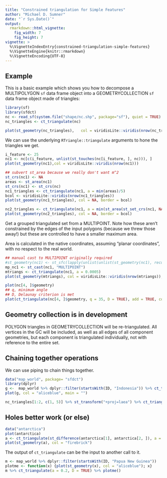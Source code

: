 ```yaml
---
title: "Constrained triangulation for Simple Features"
author: "Michael D. Sumner"
date: "`r Sys.Date()`"
output:
  rmarkdown::html_vignette:
    fig_width: 7
    fig_height: 7
vignette: >
  %\VignetteIndexEntry{constrained-triangulation-simple-features}
  %\VignetteEngine{knitr::rmarkdown}
  %\VignetteEncoding{UTF-8}
---
```


## Example

This is a basic example which shows you how to decompose a MULTIPOLYGON `sf` data frame object into a GEOMETRYCOLLECTION `sf` data frame object made of triangles:

```r


library(sf)
library(sfdct)
nc <- read_sf(system.file("shape/nc.shp", package="sf"), quiet = TRUE)
nc_triangles <- ct_triangulate(nc)

plot(st_geometry(nc_triangles),   col = viridisLite::viridis(nrow(nc_triangles)))
```

We can use the underlying `RTriangle::triangulate` arguments to hone the triangles we get. 

```r
i_feature <- 25
nc1 <- nc[c(i_feature, unlist(st_touches(nc[i_feature, ], nc))), ]
plot(st_geometry(nc1),col = viridisLite::viridis(nrow(nc1)))

## subvert st_area because we really don't want m^2
st_crs(nc1) <- NA
areas <- st_area(nc1)
st_crs(nc1) <- st_crs(nc)
nc1_triangles <- ct_triangulate(nc1, a = min(areas)/5)
bcol <- viridisLite::viridis(nrow(nc1_triangles))
plot(st_geometry(nc1_triangles), col = NA, border = bcol)

nc2_triangles <- ct_triangulate(nc1, a = min(st_area(st_set_crs(nc1, NA)))/25)
plot(st_geometry(nc2_triangles), col = NA, border = bcol)

```

Get a grouped triangulated set from a MULTIPOINT. Note how these aren't constrained by 
the edges of the input polygons (because we threw those away!) but these are controlled to have a smaller maximum area. 

Area is calculated in the native coordinates, assuming "planar coordinates", with no respect to the real world. 

```r
## manual cast to MULTIPOINT originally required
#st_geometry(nc1) <- st_sfc(lapply(unlist(unlist(st_geometry(nc1), recursive = FALSE), recursive = FALSE), st_multipoint), crs = st_crs(nc1))
mp_nc1 <- st_cast(nc1, "MULTIPOINT")
mtriangs <- ct_triangulate(nc1, a = 0.0005)
plot(st_geometry(mtriangs), col = viridisLite::viridis(nrow(mtriangs)), border = "#00000033")
```

```r
plot(nc[4, ]$geometry)
## q, minimum angle
## D, Delaunay criterion is met
plot(ct_triangulate(nc[4, ]$geometry, q = 35, D = TRUE), add = TRUE, col = "transparent")

```

## Geometry collection is in development

POLYGON triangles in GEOMETRYCOLLECTION will be re-triangulated. All vertices in the GC will be included, as well as all 
edges of all component geometries, but each component is triangulated individually, not with reference to the entire set. 



## Chaining together operations 

We can use piping to chain things together. 

```r
data("map_world", package= "sfdct")
library(dplyr)
g <-  map_world %>% dplyr::filter(startsWith(ID, "Indonesia")) %>% ct_triangulate() %>% st_geometry() 
plot(g, col = "aliceblue", main = "")

nc_triangles[1:2, c(1, 5)] %>% st_transform("+proj=laea") %>% ct_triangulate(a = 2e6) %>% plot()
```

## Holes better work (or else)

```r
data("antarctica")
plot(antarctica)
a <- ct_triangulate(st_difference(antarctica[1], antarctica[2, ]), a = 5e10)
plot(st_geometry(a), col = "firebrick")
```


The output of `ct_triangulate` can be the input to another call to it. 

```r
m <- map_world %>% dplyr::filter(startsWith(ID, "Papua New Guinea"))
plotme <- function(x) {plot(st_geometry(x), col = "aliceblue"); x}
m %>% ct_triangulate(a = 0.2, D = TRUE) %>% plotme() 
```
